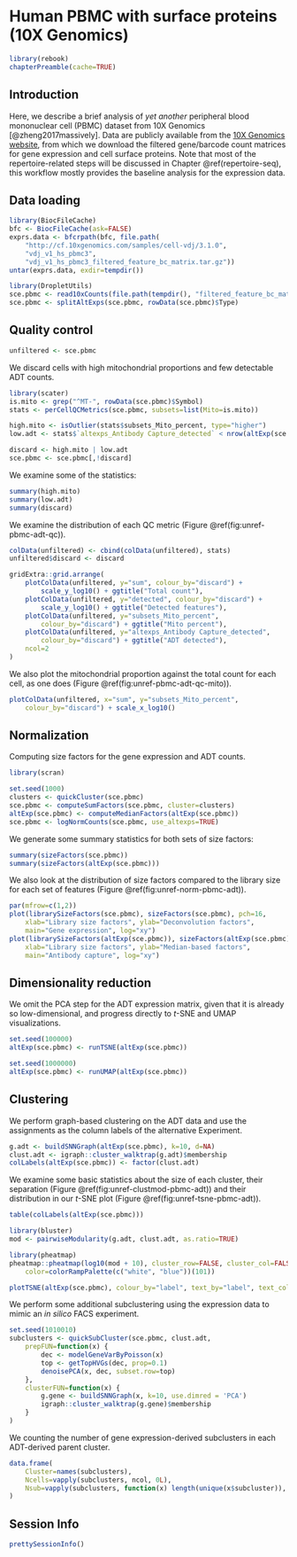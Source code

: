 # Human PBMC with surface proteins (10X Genomics)

```r
library(rebook)
chapterPreamble(cache=TRUE)
```

## Introduction

Here, we describe a brief analysis of _yet another_ peripheral blood mononuclear cell (PBMC) dataset from 10X Genomics [@zheng2017massively].
Data are publicly available from the [10X Genomics website](https://support.10xgenomics.com/single-cell-vdj/datasets/3.0.0/vdj_v1_mm_c57bl6_pbmc_5gex), from which we download the filtered gene/barcode count matrices for gene expression and cell surface proteins.
Note that most of the repertoire-related steps will be discussed in Chapter \@ref(repertoire-seq), this workflow mostly provides the baseline analysis for the expression data.

## Data loading

```r
library(BiocFileCache)
bfc <- BiocFileCache(ask=FALSE)
exprs.data <- bfcrpath(bfc, file.path(
    "http://cf.10xgenomics.com/samples/cell-vdj/3.1.0",
    "vdj_v1_hs_pbmc3",
    "vdj_v1_hs_pbmc3_filtered_feature_bc_matrix.tar.gz"))
untar(exprs.data, exdir=tempdir())

library(DropletUtils)
sce.pbmc <- read10xCounts(file.path(tempdir(), "filtered_feature_bc_matrix"))
sce.pbmc <- splitAltExps(sce.pbmc, rowData(sce.pbmc)$Type)
```

## Quality control

```r
unfiltered <- sce.pbmc
```

We discard cells with high mitochondrial proportions and few detectable ADT counts.

```r
library(scater)
is.mito <- grep("^MT-", rowData(sce.pbmc)$Symbol)
stats <- perCellQCMetrics(sce.pbmc, subsets=list(Mito=is.mito))

high.mito <- isOutlier(stats$subsets_Mito_percent, type="higher")
low.adt <- stats$`altexps_Antibody Capture_detected` < nrow(altExp(sce.pbmc))/2

discard <- high.mito | low.adt
sce.pbmc <- sce.pbmc[,!discard]
```

We examine some of the statistics:

```r
summary(high.mito)
summary(low.adt)
summary(discard)
```

We examine the distribution of each QC metric (Figure \@ref(fig:unref-pbmc-adt-qc)).

```r
colData(unfiltered) <- cbind(colData(unfiltered), stats)
unfiltered$discard <- discard

gridExtra::grid.arrange(
    plotColData(unfiltered, y="sum", colour_by="discard") +
        scale_y_log10() + ggtitle("Total count"),
    plotColData(unfiltered, y="detected", colour_by="discard") +
        scale_y_log10() + ggtitle("Detected features"),
    plotColData(unfiltered, y="subsets_Mito_percent",
        colour_by="discard") + ggtitle("Mito percent"),
    plotColData(unfiltered, y="altexps_Antibody Capture_detected",
        colour_by="discard") + ggtitle("ADT detected"),
    ncol=2
)
```

We also plot the mitochondrial proportion against the total count for each cell, as one does (Figure \@ref(fig:unref-pbmc-adt-qc-mito)).

```r
plotColData(unfiltered, x="sum", y="subsets_Mito_percent",
    colour_by="discard") + scale_x_log10()
```

## Normalization

Computing size factors for the gene expression and ADT counts.

```r
library(scran)

set.seed(1000)
clusters <- quickCluster(sce.pbmc)
sce.pbmc <- computeSumFactors(sce.pbmc, cluster=clusters)
altExp(sce.pbmc) <- computeMedianFactors(altExp(sce.pbmc))
sce.pbmc <- logNormCounts(sce.pbmc, use_altexps=TRUE)
```

We generate some summary statistics for both sets of size factors:

```r
summary(sizeFactors(sce.pbmc))
summary(sizeFactors(altExp(sce.pbmc)))
```

We also look at the distribution of size factors compared to the library size for each set of features (Figure \@ref(fig:unref-norm-pbmc-adt)).

```r
par(mfrow=c(1,2))
plot(librarySizeFactors(sce.pbmc), sizeFactors(sce.pbmc), pch=16,
    xlab="Library size factors", ylab="Deconvolution factors", 
    main="Gene expression", log="xy")
plot(librarySizeFactors(altExp(sce.pbmc)), sizeFactors(altExp(sce.pbmc)), pch=16,
    xlab="Library size factors", ylab="Median-based factors", 
    main="Antibody capture", log="xy")
```

## Dimensionality reduction

We omit the PCA step for the ADT expression matrix, given that it is already so low-dimensional,
and progress directly to $t$-SNE and UMAP visualizations.

```r
set.seed(100000)
altExp(sce.pbmc) <- runTSNE(altExp(sce.pbmc))

set.seed(1000000)
altExp(sce.pbmc) <- runUMAP(altExp(sce.pbmc))
```

## Clustering

We perform graph-based clustering on the ADT data and use the assignments as the column labels of the alternative Experiment.

```r
g.adt <- buildSNNGraph(altExp(sce.pbmc), k=10, d=NA)
clust.adt <- igraph::cluster_walktrap(g.adt)$membership
colLabels(altExp(sce.pbmc)) <- factor(clust.adt)
```

We examine some basic statistics about the size of each cluster, 
their separation (Figure \@ref(fig:unref-clustmod-pbmc-adt))
and their distribution in our $t$-SNE plot (Figure \@ref(fig:unref-tsne-pbmc-adt)).

```r
table(colLabels(altExp(sce.pbmc)))
```

```r
library(bluster)
mod <- pairwiseModularity(g.adt, clust.adt, as.ratio=TRUE)

library(pheatmap)
pheatmap::pheatmap(log10(mod + 10), cluster_row=FALSE, cluster_col=FALSE,
    color=colorRampPalette(c("white", "blue"))(101))
```

```r
plotTSNE(altExp(sce.pbmc), colour_by="label", text_by="label", text_col="red")
```

We perform some additional subclustering using the expression data to mimic an _in silico_ FACS experiment.

```r
set.seed(1010010)
subclusters <- quickSubCluster(sce.pbmc, clust.adt,
    prepFUN=function(x) {
        dec <- modelGeneVarByPoisson(x)
        top <- getTopHVGs(dec, prop=0.1)
        denoisePCA(x, dec, subset.row=top)
    }, 
    clusterFUN=function(x) {
        g.gene <- buildSNNGraph(x, k=10, use.dimred = 'PCA')
        igraph::cluster_walktrap(g.gene)$membership
    }
)
```

We counting the number of gene expression-derived subclusters in each ADT-derived parent cluster.

```r
data.frame(
    Cluster=names(subclusters),
    Ncells=vapply(subclusters, ncol, 0L),
    Nsub=vapply(subclusters, function(x) length(unique(x$subcluster)), 0L)
)
```

## Session Info {-}

```r
prettySessionInfo()
```
